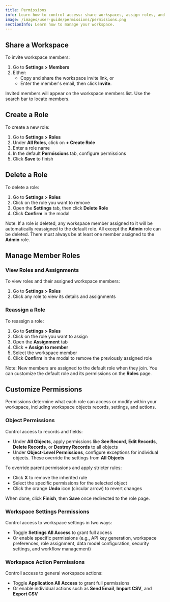 ```yaml
---
title: Permissions
info: Learn how to control access: share workspaces, assign roles, and set permissions for data, settings, and actions.
image: /images/user-guide/permissions/permissions.png
sectionInfo: Learn how to manage your workspace.
---
```


## Share a Workspace

To invite workspace members:

1. Go to **Settings > Members**
2. Either:
    - Copy and share the workspace invite link, or 
    - Enter the member's email, then click **Invite**.

Invited members will appear on the workspace members list. Use the search bar to locate members.

## Create a Role

To create a new role:

1. Go to **Settings > Roles**
2. Under **All Roles**, click on **+ Create Role**
3. Enter a role name
4. In the default **Permissions** tab, configure permissions
5. Click **Save** to finish

## Delete a Role

To delete a role:

1. Go to **Settings > Roles**
2. Click on the role you want to remove
3. Open the **Settings** tab, then click **Delete Role**
4. Click **Confirm** in the modal

Note: If a role is deleted, any workspace member assigned to it will be automatically reassigned to the default role. All except the **Admin** role can be deleted. There must always be at least one member assigned to the **Admin** role.

## Manage Member Roles

### View Roles and Assignments

To view roles and their assigned workspace members:

1. Go to **Settings > Roles**
2. Click any role to view its details and assignments

### Reassign a Role

To reassign a role: 

1. Go to **Settings > Roles**
2. Click on the role you want to assign
3. Open the **Assignment** tab
4. Click **+ Assign to member** 
5. Select the workspace member
6. Click **Confirm** in the modal to remove the previously assigned role

Note: New members are assigned to the default role when they join. You can customize the default role and its permissions on the **Roles** page.

## Customize Permissions

Permissions determine what each role can access or modify within your workspace, including workspace objects records, settings, and actions.

### Object Permissions

Control access to records and fields:

- Under **All Objects**, apply permissions like **See Record**, **Edit Records**, **Delete Records**, or **Destroy Records** to all objects
- Under **Object-Level Permissions**, configure exceptions for individual objects. These override the settings from **All Objects**

To override parent permissions and apply stricter rules:

- Click **X** to remove the inherited rule
- Select the specific permissions for the selected object 
- Click the orange **Undo** icon (circular arrow) to revert changes

When done, click **Finish**, then **Save** once redirected to the role page.

### Workspace Settings Permissions

Control access to workspace settings in two ways:

- Toggle **Settings All Access** to grant full access 
- Or enable specific permissions (e.g., API key generation, workspace preferences, role assignment, data model configuration, security settings, and workflow management)

### Workspace Action Permissions

Controll access to general workspace actions:

- Toggle **Application All Access** to grant full permissions
- Or enable individual actions such as **Send Email**, **Import CSV**, and **Export CSV**

<ArticleEditContent></ArticleEditContent>